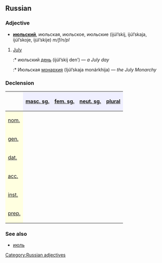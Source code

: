 ==Russian==
[[Category:Russian adjectives]]
===Adjective===
*'''[[июльский]]''', июльская, июльское, июльские (ijúl’skij, ijúl’skaja, ijúl’skoje, ijúl’skije) ''m/f/n/pl''

#[[July]]
#:* июльский [[день]] (ijúl’skij den’) — ''a July day''
#:* Июльская [[монархия]] (Ijúl’skaja monárkhija) — ''the July Monarchy''

===Declension===
{| border="1" cellpadding="4" cellspacing="0"
!
! style="background-color: #EFEFFF" align="center"|[[masculine|masc. sg.]]
! style="background-color: #EFEFFF" align="center"|[[feminine|fem. sg.]]
! style="background-color: #EFEFFF" align="center"|[[neuter|neut. sg.]]
! style="background-color: #EFEFFF" align="center"|[[plural]]
|-
! style="background-color: #FFFFE0" align="left"|[[nominative case|nom.]]
| align="center"|{{RUchar|ию́льский}}
| align="center"|{{RUchar|ию́льская}}
| align="center"|{{RUchar|ию́льское}}
| align="center"|{{RUchar|ию́льские}}
|-
! style="background-color: #FFFFE0" align="left"|[[genitive case|gen.]]
| align="center"|{{RUchar|ию́льского}}
| align="center"|{{RUchar|ию́льской}}
| align="center"|{{RUchar|ию́льского}}
| align="center"|{{RUchar|ию́льских}}
|-
! style="background-color: #FFFFE0" align="left"|[[dative case|dat.]]
| align="center"|{{RUchar|ию́льскому}}
| align="center"|{{RUchar|ию́льской}}
| align="center"|{{RUchar|ию́льскому}}
| align="center"|{{RUchar|ию́льским}}
|-
! style="background-color: #FFFFE0" align="left"|[[accusative case|acc.]]
| align="center"|{{RUchar|ию́льский, ию́льского}}
| align="center"|{{RUchar|ию́льскую}}
| align="center"|{{RUchar|ию́льского}}
| align="center"|{{RUchar|ию́льские, ию́льских}}
|-
! style="background-color: #FFFFE0" align="left"|[[instrumental case|inst.]]
| align="center"|{{RUchar|ию́льским}}
| align="center"|{{RUchar|ию́льской, ию́льскою}}
| align="center"|{{RUchar|ию́льским}}
| align="center"|{{RUchar|ию́льскими}}
|-
! style="background-color: #FFFFE0" align="left"|[[prepositional case|prep.]]
| align="center"|{{RUchar|об ию́льском}}
| align="center"|{{RUchar|об ию́льской}}
| align="center"|{{RUchar|об ию́льском}}
| align="center"|{{RUchar|об ию́льских}}
|}

===See also===
*[[июль]]